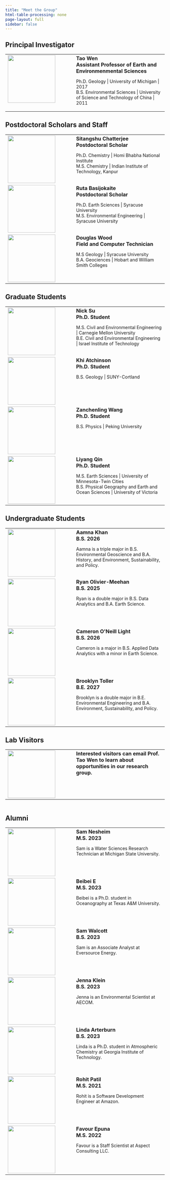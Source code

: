 ```yaml
---
title: "Meet the Group"
html-table-processing: none
page-layout: full
sidebar: false
---
```


## Principal Investigator
```{=html}
<table border="0" cellpadding=10px cellspacing="0">
  <tr valign="top">
    <td style="width:200px"><a href="url"><img src="/files/portraits/tao-wen.jpg" align="left" height="150px" width="150px"></a>
    </td>
    <td>
      <strong>
        Tao Wen<BR>
        Assistant Professor of Earth and Environmenmental Sciences<BR>
      </strong>
      <p style = "font-size:14px">
        Ph.D. Geology | University of Michigan | 2017<BR>
        B.S. Environmental Sciences | University of Science and Technology of China | 2011
      </p>
    </td>
  </tr>
</table>
```



## Postdoctoral Scholars and Staff
```{=html}
<table border="0" cellpadding=10px cellspacing="0">
  <tr valign="top">
    <td style="width:200px"><a href="url"><img src="/files/portraits/Sitangshu_Chatterjee.jpg" align="left" height="150px" width="150px"></a>
    </td>
    <td>
      <strong>
        Sitangshu Chatterjee<BR>
        Postdoctoral Scholar<BR>
      </strong>
      <p style = "font-size:14px">
        Ph.D. Chemistry | Homi Bhabha National Institute<BR>
        M.S. Chemistry | Indian Institute of Technology, Kanpur
      </p>
    </td>
  </tr>
  <tr valign="top">
    <td style="width:200px"><a href="url"><img src="/files/portraits/Ruta_Basijokaite.jpg" align="left" height="150px" width="150px"></a>
    </td>
    <td>
      <strong>
        Ruta Basijokaite<BR>
        Postdoctoral Scholar<BR>
      </strong>
      <p style = "font-size:14px">
        Ph.D. Earth Sciences | Syracuse University<BR>
        M.S. Environmental Engineering | Syracuse University
      </p>
    </td>
  </tr>
  <tr valign="top">
    <td style="width:200px"><a href="url"><img src="/files/portraits/Douglas_Wood.jpg" align="left" height="150px" width="150px"></a>
    </td>
    <td>
      <strong>
        Douglas Wood<BR>
        Field and Computer Technician
      </strong>
      <p style = "font-size:14px">
        M.S Geology | Syracuse University<BR>
        B.A. Geociences | Hobart and William Smith Colleges
      </p>
    </td>
  </tr>
</table>
```

## Graduate Students
```{=html}
<table border="0" cellpadding=10px cellspacing="0">
  <tr valign="top">
    <td style="width:200px"><a href="url"><img src="/files/portraits/Nick_Su.jpg" align="left" height="150px" width="150px"></a>
    </td>
    <td>
      <strong>
        Nick Su<BR>
        Ph.D. Student<BR>
      </strong>
      <p style = "font-size:14px">
        M.S. Civil and Environmental Engineering | Carnegie Mellon University<BR>
        B.E. Civil and Environmental Engineering | Israel Institute of Technology
      </p>
    </td>
  </tr>
  <tr valign="top">
    <td style="width:200px"><a href="url"><img src="/files/portraits/Khi_Atchinson.JPG" align="left" height="150px" width="150px"></a>
    </td>
    <td>
      <strong>
        Khi Atchinson<BR>
        Ph.D. Student<BR>
      </strong>
      <p style = "font-size:14px">
        B.S. Geology | SUNY-Cortland
        </p>
    </td>
  </tr>
  <tr valign="top">
    <td style="width:200px"><a href="url"><img src="/files/portraits/Zanchenling_Wang.jpg" align="left" height="150px" width="150px"></a>
    </td>
    <td>
      <strong>
        Zanchenling Wang<BR>
        Ph.D. Student<BR>
      </strong>
      <p style = "font-size:14px">
      B.S. Physics | Peking University
      </p>
    </td>
  </tr>
  <tr valign="top">
    <td style="width:200px"><a href="url"><img src="/files/portraits/Liyang_Qin.jpg" align="left" height="150px" width="150px"></a>
    </td>
    <td>
      <strong>
        Liyang Qin<BR>
        Ph.D. Student<BR>
      </strong>
      <p style = "font-size:14px">
        M.S. Earth Sciences | University of Minnesota-Twin Cities<BR>
        B.S. Physical Geography and Earth and Ocean Sciences | University of Victoria
      </p>
    </td>
  </tr>
</table>
```

## Undergraduate Students
```{=html}
<table border="0" cellpadding=10px cellspacing="0">
  <tr valign="top">
    <td style="width:200px"><a href="url"><img src="/files/portraits/Aamna_Khan.jpeg" align="left" height="150px" width="150px"></a>
    </td>
    <td>
      <strong>
        Aamna Khan<BR>
        B.S. 2026<BR>
      </strong>
      <p style = "font-size:14px">
        Aamna is a triple major in B.S. Environmental Geoscience and B.A. History, and Environment, Sustainability, and Policy.
      </p>
    </td>
  </tr>
  <tr valign="top">
    <td style="width:200px"><a href="url"><img src="/files/portraits/Ryan_Olivier-Meehan.JPG" align="left" height="150px" width="150px"></a>
    </td>
    <td>
      <strong>
        Ryan Olivier-Meehan<BR>
        B.S. 2025<BR>
      </strong>
      <p style = "font-size:14px">
        Ryan is a double major in B.S. Data Analytics and B.A. Earth Science.
      </p>
    </td>
  </tr>
  <tr valign="top">
    <td style="width:200px"><a href="url"><img src="/files/portraits/Cameron_Light.jpeg" align="left" height="150px" width="150px"></a>
    </td>
    <td>
      <strong>
        Cameron O'Neill Light<BR>
        B.S. 2026<BR>
      </strong>
      <p style = "font-size:14px">
        Cameron is a major in B.S. Applied Data Analytics with a minor in Earth Science.
      </p>
    </td>
  </tr>
  <tr valign="top">
    <td style="width:200px"><a href="url"><img src="/files/portraits/Brooklyn_Toller.jpeg" align="left" height="150px" width="150px"></a>
    </td>
    <td>
      <strong>
        Brooklyn Toller<BR>
        B.E. 2027<BR>
      </strong>
      <p style = "font-size:14px">
        Brooklyn is a double major in B.E. Environmental Engineering and B.A. Environment, Sustainability, and Policy.
      </p>
    </td>
  </tr>
</table>
```

## Lab Visitors
```{=html}
<table border="0" cellpadding=10px cellspacing="0">
  <tr valign="top">
    <td style="width:200px"><a href="url"><img src="/assets/artworks/Avatar_Default.png" align="left" height="150px" width="150px"></a>
    </td>
    <td>
      <strong>
        Interested visitors can email Prof. Tao Wen to learn about opportunities in our research group.
      </strong>
    </td>
  </tr>
</table>
```


```{=html}
<table border="0" cellpadding=10px cellspacing="0">

</table>
```

## Alumni
```{=html}
<table border="0" cellpadding=10px cellspacing="0">
  <tr valign="top">
    <td style="width:200px"><a href="url"><img src="/files/portraits/Sam_Nesheim.jpg" align="left" height="150px" width="150px"></a>
    </td>
    <td>
      <strong>
        Sam Nesheim<BR>
        M.S. 2023<BR>
      </strong>
      <p style = "font-size:14px">
        Sam is a Water Sciences Research Technician at Michigan State University.
      </p>
    </td>
  </tr>
  <tr valign="top">
    <td style="width:200px"><a href="url"><img src="/files/portraits/Beibei_E.jpg" align="left" height="150px" width="150px"></a>
    </td>
    <td>
      <strong>
        Beibei E<BR>
        M.S. 2023<BR>
      </strong>
      <p style = "font-size:14px">
        Beibei is a Ph.D. student in Oceanography at Texas A&M University.
      </p>
    </td>
  </tr>
  <tr valign="top">
    <td style="width:200px"><a href="url"><img src="/files/portraits/Sam_Walcott.jpeg" align="left" height="150px" width="150px"></a>
    </td>
    <td>
      <strong>
        Sam Walcott<BR>
        B.S. 2023<BR>
      </strong>
      <p style = "font-size:14px">
        Sam is an Associate Analyst at Eversource Energy.
      </p>
    </td>
  </tr>
  <tr valign="top">
    <td style="width:200px"><a href="url"><img src="/files/portraits/Jenna_Klein.jpg" align="left" height="150px" width="150px"></a>
    </td>
    <td>
      <strong>
        Jenna Klein<BR>
        B.S. 2023<BR>
      </strong>
      <p style = "font-size:14px">
        Jenna is an Environmental Scientist at AECOM.
      </p>
    </td>
  </tr>
  <tr valign="top">
    <td style="width:200px"><a href="url"><img src="/files/portraits/Linda_Arterburn.png" align="left" height="150px" width="150px"></a>
    </td>
    <td>
      <strong>
        Linda Arterburn<BR>
        B.S. 2023<BR>
      </strong>
      <p style = "font-size:14px">
        Linda is a Ph.D. student in Atmospheric Chemistry at Georgia Institute of Technology.
      </p>
    </td>
  </tr>
  <tr valign="top">
    <td style="width:200px"><a href="url"><img src="/files/portraits/Rohit_Patil.jpg" align="left" height="150px" width="150px"></a>
    </td>
    <td>
      <strong>
        Rohit Patil<BR>
        M.S. 2021<BR>
      </strong>
      <p style = "font-size:14px">
        Rohit is a Software Development Engineer at Amazon.
      </p>
    </td>
  </tr>
  <tr valign="top">
    <td style="width:200px"><a href="url"><img src="/files/portraits/Favour_Epuna.jpg" align="left" height="150px" width="150px"></a>
    </td>
    <td>
      <strong>
        Favour Epuna<BR>
        M.S. 2022<BR>
      </strong>
      <p style = "font-size:14px">
        Favour is a Staff Scientist at Aspect Consulting LLC.
      </p>
    </td>
  </tr>
</table>
```